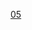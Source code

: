 {{Routemap
| title = 北京地铁5号线
| title-bg = {{北京地铁颜色|5}}
| title-color = white
| inline = <includeonly>1</includeonly>
| map =
uKDSTa~~ ~~ ~~ ~~[[太平庄车辆段]]
uhBHFa~~ ~~{{stl|北京地铁|天通苑北}}
uhBHF~~ ~~{{stl|北京地铁|天通苑}}
uhBHFe~~ ~~{{stl|北京地铁|天通苑南}}
uSTRc2\uABZg3\~~ ~~ ~~ ~~联络线往{{北京地铁线路名|13}}
uhSTRc2\uhSTR3+1a!~HUBc2\uBHF!~uSTRc4!~HUB3\\~~ ~~{{stl|北京地铁|立水桥}}~~{{北京地铁线路名|13|N}}
uhCONTgq\uhABZq1\uhBHFq!~uhSTRc4!~HUB1\uKRZh!~HUBc4\uhSTRq\uhCONTfq\~~ ~~ ~~ ~~{{rmr|Licon=L|Ricon=R|{{stl|北京地铁|西直门}}|{{stl|北京地铁|东直门}}}}
CONTgq\umKRZu\CONTfq~~ ~~ ~~ ~~国铁[[双沙铁路]]
WASSERq\uhKRZWa\WASSERq~~ ~~ ~~ ~~[[立水西桥]]跨[[清河 (北京)|清河]]
uhBHF~~ ~~{{stl|北京地铁|立水桥南}}
uhBHF~~ ~~{{stl|北京地铁|北苑路北}}
\uhBHF!~HUB2\HUBc3~~ ~~{{stl|北京地铁|大屯路东}}~~{{北京地铁线路名|15|N}}
\utCONTgq\uhKRZt!~HUBc1\utBHFq!~HUB4\utCONTfq~~ ~~ ~~ ~~{{rmr|Licon=L|Ricon=R|{{stl|北京地铁|清华东路西口}}|{{stl|北京地铁|俸伯}}}}
uhtSTRa
utBHF~~ ~~{{stl|北京地铁|惠新西街北口}}
\utCONTgq\utTINTt!~utSTRc2\utABZq+3\utCONTfq~~ ~~{{stl|北京地铁|惠新西街南口}}~~{{北京地铁线路名|10|N}}~~{{rmr|Licon=L|Ricon=R|外环|内环}}
\utABZg+1\utSTRc4~~ ~~ ~~ ~~联络线往{{北京地铁线路名|10}}
WASSERq\utKRZW\WASSERq~~ ~~ ~~ ~~下穿[[小月河]]
\utBHF!~HUB2\HUBc3~~ ~~{{stl|北京地铁|和平西桥}}~~{{Dim|{{北京地铁线路名|12|N}} {{BJS Dater|12|（|time|）}}}}
\uextCONTgq\uetKRZt!~HUBc1\uextBHFq!~HUB4\uextCONTfq~~ ~~ ~~ ~~{{rmr|Licon=L|Ricon=R|{{stl|北京地铁|四季青}}|{{stl|北京地铁|东风}}}}
utBHF~~ ~~{{stl|北京地铁|和平里北街}}
WASSERq\utKRZW\WASSERq~~ ~~ ~~ ~~下穿[[北护城河 (北京)|北护城河]]
\utCONTgq\utKRZtu!~HUBc2\utBHFq!~HUB3\utCONTfq~~ ~~ ~~ ~~{{rmr|Licon=L|Ricon=R|外环|内环}}
\utBHF!~HUB1\HUBc4~~ ~~{{stl|北京地铁|雍和宫}}~~{{北京地铁线路名|2|N}}
\\utBHF!~HUBaq\utKBHFaq!~HUBeq\utCONTfq~~ ~~{{stl|北京地铁|北新桥}}~~{{北京地铁线路名|首机|N}}~~{{rmr|Ricon=R|{{stl|北京地铁|3号航站楼}}}}
utBHF~~ ~~{{stl|北京地铁|张自忠路}}
HUBc2\utBHF!~HUB3\~~ ~~{{stl|北京地铁|东四}}~~{{北京地铁线路名|6|N}}
utCONTgq\utBHFq!~HUB1\utKRZto!~HUBc4\utCONTfq\~~ ~~ ~~ ~~{{rmr|Licon=L|Ricon=R|{{stl|北京地铁|金安桥}}|{{stl|北京地铁|潞城}}}}
utBHF~~ ~~{{stl|北京地铁|灯市口}}
\utBHF!~HUB2\HUBc3~~ ~~{{stl|北京地铁|东单}}~~{{北京地铁线路名|1|N}}
utCONTgq\utABZq2\utKRZto!~utSTRc3!~HUBc1\utBHFq!~HUB4\utCONTfq~~ ~~ ~~ ~~{{rmr|Licon=L|Ricon=R|{{stl|北京地铁|古城}}|{{北京地铁线路名|八|N}}{{stl|北京地铁|环球度假区}}}}
utSTRc1\utABZg+4\~~ ~~ ~~ ~~联络线往{{北京地铁线路名|1}}
\utBHF!~HUB2\HUBc3~~ ~~{{stl|北京地铁|崇文门}}~~{{北京地铁线路名|2|N}}
\utCONTgq\utKRZtu!~HUBc1\utBHFq!~HUB4\utCONTfq~~ ~~ ~~ ~~{{rmr|Licon=L|Ricon=R|内环|外环}}
\tCONTgq\umtKRZto\tSTRq\tCONTfq~~ ~~ ~~ ~~上跨[[北京地下直径线]]
\utBHF!~HUB2\HUBc3~~ ~~{{stl|北京地铁|磁器口}}~~{{北京地铁线路名|7|N}}
\\utCONTgq\utKRZto!~HUBc1\utBHFq!~HUB4\utSHI4g+rq\utCONTfq~~ ~~ ~~ ~~{{rmr|Licon=L|Ricon=R|{{stl|北京地铁|北京西站}}|{{stl|北京地铁|环球度假区}}}}
\\\utABZg+l\utSTRq\utSHI4lq\~~ ~~ ~~ ~~联络线往{{北京地铁线路名|7}}
utBHF~~ ~~{{stl|北京地铁|天坛东门}}
\CONTgq\umtKRZ\STRq\CONTfq~~ ~~ ~~ ~~下穿国铁[[京沪铁路]]、[[京津城际铁路]]等
\WASSERq\utKRZW\WASSERq\WASSERq~~ ~~ ~~ ~~下穿[[南护城河 (北京)|南护城河]]
\utBHF!~HUB2\HUBc3~~ ~~{{stl|北京地铁|蒲黄榆}}~~{{北京地铁线路名|14|N}}
utCONTgq\utSTRq\utKRZto!~HUBc1\utBHFq!~HUB4\utCONTfq~~ ~~ ~~ ~~{{rmr|Licon=L|Ricon=R|{{stl|北京地铁|张郭庄}}|{{stl|北京地铁|善各庄}}}}
utBHF~~ ~~{{stl|北京地铁|刘家窑}}
utCONTgq\utSTRq\utKRZtu\utSTR+r\~~ ~~ ~~ ~~{{北京地铁线路名|10|N}}{{rmr|Licon=L|内环}}
utCONTgq\utABZq+l\utKXBHFe-Fq\utXBHF-M\utXBHF-R\\~~ ~~{{stl|北京地铁|宋家庄}}~~{{北京地铁线路名|10|N}} {{北京地铁线路名|亦|N}}~~{{北京地铁线路名|亦|N}}{{rmr|Licon=L|{{stl|北京地铁|亦庄火车站}}}}
utSTR\\utSTR\utABZgl+l\utCONTfq~~ ~~ ~~ ~~{{北京地铁线路名|10|N}}{{rmr|Ricon=R|外环}}
utSTRe\\utSTRe\utSTRe\
uSTRl\uSTRq!~POINTERf@g\uABZg+r!~uSTRc2\uSTR3\~~ ~~ ~~ ~~联络线往{{北京地铁线路名|亦}}
uKDSTaq\uSTR+1!~uABZgr\uSTRc4~~ ~~ ~~ ~~[[宋家庄停车场]]（{{北京地铁线路名|5}}）
uKDSTaq\uABZgr\~~ ~~ ~~ ~~[[宋家庄停车场]]（{{北京地铁线路名|10}}）
\uABZg+l\uKDSTeq~~ ~~ ~~ ~~[[北京地铁车辆厂]]
uCONTf~~ ~~ ~~ ~~接国铁[[丰双铁路]]
| bottom = {{navbar|北京地铁RDT/5}}
}}
<noinclude>
{{Rdt intro|[[北京地铁5号线]]}}
[[Category:北京地铁RDT|05]]
</noinclude>